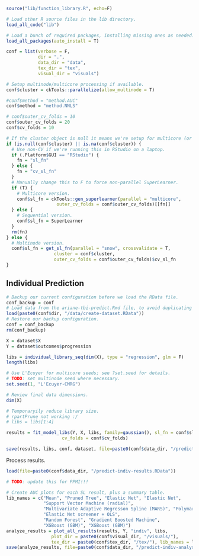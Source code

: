 ```r
source("lib/function_library.R", echo=F)

# Load other R source files in the lib directory.
load_all_code("lib")

# Load a bunch of required packages, installing missing ones as needed.
load_all_packages(auto_install = T)

conf = list(verbose = F,
            dir = ".",
            data_dir = "data",
            tex_dir = "tex",
            visual_dir = "visuals")
```

```r

# Setup multinode/multicore processing if available.
conf$cluster = ckTools::parallelize(allow_multinode = T)

#conf$method = "method.AUC"
conf$method = "method.NNLS"

# conf$outer_cv_folds = 10
conf$outer_cv_folds = 20
conf$cv_folds = 10

# If the cluster object is null it means we're setup for multicore (or nuthin).
if (is.null(conf$cluster) || is.na(conf$cluster)) {
  # Use non-CV if we're running this in RStudio on a laptop.
  if (.Platform$GUI == "RStudio") {
    fn = "sl_fn"
  } else {
    fn = "cv_sl_fn"
  }
  # Manually change this to F to force non-parallel SuperLearner.
  if (T) {
    # Multicore version.
    conf$sl_fn = ckTools::gen_superlearner(parallel = "multicore",
                   outer_cv_folds = conf$outer_cv_folds)[[fn]]
  } else {
    # Sequential version.
    conf$sl_fn = SuperLearner
  }
  rm(fn)
} else {
  # Multinode version.
  conf$sl_fn = get_sl_fn(parallel = "snow", crossvalidate = T,
                  cluster = conf$cluster,
                  outer_cv_folds = conf$outer_cv_folds)$cv_sl_fn
}
```

## Individual Prediction

```r
# Backup our current configuration before we load the RData file.
conf_backup = conf
# Load data from the ariane-tbi-predict.Rmd file, to avoid duplicating code.
load(paste0(conf$dir, "/data/create-dataset.RData"))
# Restore our backup configuration.
conf = conf_backup
rm(conf_backup)

X = dataset$X
Y = dataset$outcomes$progression

libs = individual_library_seq(dim(X), type = "regression", glm = F)
length(libs)

# Use L'Ecuyer for multicore seeds; see ?set.seed for details.
# TODO: set multinode seed where necessary.
set.seed(1, "L'Ecuyer-CMRG")

# Review final data dimensions.
dim(X)

# Temporaryily reduce library size.
# rpartPrune not working :/
# libs = libs[1:4]

results = fit_model_libs(Y, X, libs, family=gaussian(), sl_fn = conf$sl_fn,
                     cv_folds = conf$cv_folds)

save(results, libs, conf, dataset, file=paste0(conf$data_dir, "/predict-indiv-results.RData"))
```

Process results.

```r
load(file=paste0(conf$data_dir, "/predict-indiv-results.RData"))

# TODO: update this for PPMI!!!

# Create AUC plots for each SL result, plus a summary table.
lib_names = c("Mean", "Pruned Tree", "Elastic Net", "Elastic Net",
              "Support Vector Machine (radial)",
              "Multivariate Adaptive Regresson Spline (MARS)", "Polymars",
              "Elastic Net screener + OLS",
              "Random Forest", "Gradient Boosted Machine",
              "XGBoost (GBM)", "XGBoost (GBM)")
analyze_results = plot_all_results(results, Y, "indiv", libs,
                 plot_dir = paste0(conf$visual_dir, "/visuals/"),
                 tex_dir = paste0(conf$tex_dir, "/tex/"), lib_names = lib_names)
save(analyze_results, file=paste0(conf$data_dir, "/predict-indiv-analysis.RData"))
```

